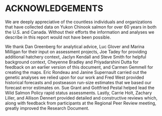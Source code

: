 #  ACKNOWLEDGEMENTS    

We are deeply appreciative of the countless individuals and organizations that have collected data on Yukon Chinook salmon for over 60 years in both the U.S. and Canada. Without their efforts the information and analyses we describe in this report would not have been possible.   

We thank Dan Greenberg for analytical advice, Luc Glover and Marina Milligan for their input on assessment projects, Joe Tadey for providing additional hatchery context, Jaclyn Kendall and Steve Smith for helpful background context, Cheyenne Bradley and Priyadarshini Dutta for feedback on an earlier version of this document, and Carmen Gemmell for creating the maps. Eric Rondeau and Janine Supernault carried out the genetic analyses we relied upon for our work and Fred West provided historical forecasts and postseason run-size estimates that we based our forecast error estimates on. Sue Grant and Gottfried Pestal helped lead the Wild Salmon Policy rapid status assessments. Lastly, Carrie Holt, Zachary Liller, and Allison Dennert provided detailed and constructive reviews which, along with feedback from participants at the Regional Peer Review meeting, greatly improved the Research Document.     
 

